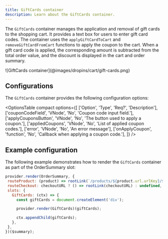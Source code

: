 ```yaml
---
title: GiftCards container
description: Learn about the GiftCards container.
---
```



The `GiftCards` container manages the application and removal of gift cards to the shopping cart. It provides a text box for users to enter gift card codes. The container uses the `applyGiftCardToCart` and `removeGiftCardFromCart` functions to apply the coupon to the cart. When a gift card code is applied, the corresponding amount is subtracted from the total order value, and the discount is displayed in the cart and order summary.

<Diagram caption="GiftCards container">
  ![GiftCards container](@images/dropins/cart/gift-cards.png)
</Diagram>

## Configurations

The `GiftCards` container provides the following configuration options:

<!---
Note to reviewer: I need help with this section. This container is similar to Coupons, but I don't understand what's going on here.
-->

<OptionsTable
  compact
  options={[
    ['Option', 'Type', 'Req?', 'Description'],
    ['couponCodeField', 'VNode', 'No', 'Coupon code input field.'],
    ['applyCouponsButton', 'VNode', 'No', 'The button used to apply a coupon.'],
    ['appliedCoupons', 'VNode', 'No', 'List of applied coupon codes.'],
    ['error', 'VNode', 'No', 'An error message'],
    ['onApplyCoupon', 'function', 'No', 'Callback when applying a coupon code.'],
  ]}
/>

## Example configuration

The following example demonstrates how to render the `GiftCards` container as part of the OrderSummary slot:

```js
provider.render(OrderSummary, {
 routeProduct: (product) => rootLink(`/products/${product.url.urlKey}/${product.topLevelSku}`),
 routeCheckout: checkoutURL ? () => rootLink(checkoutURL) : undefined,
 slots: {
   GiftCards: (ctx) => {
     const giftCards = document.createElement('div');

     provider.render(GiftCards)(giftCards);

     ctx.appendChild(giftCards);
   },
 },
})($summary);

```
